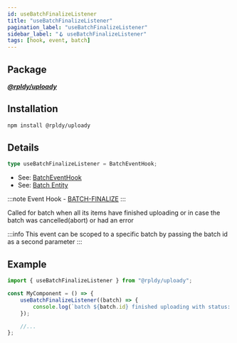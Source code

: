 ```yaml
---
id: useBatchFinalizeListener
title: "useBatchFinalizeListener"
pagination_label: "useBatchFinalizeListener"
sidebar_label: "🪝 useBatchFinalizeListener"
tags: [hook, event, batch]
---
```


## Package

**_[@rpldy/uploady](../../../packages/rpldy-uploady)_**

## Installation

```bash npm2yarn
npm install @rpldy/uploady
```

## Details

```typescript
type useBatchFinalizeListener = BatchEventHook;
```

- See: [BatchEventHook](../../types#batcheventhook)
- See: [Batch Entity](../../entities#batch)

:::note
Event Hook - [BATCH-FINALIZE](../../events#batchFinalize)
:::

Called for batch when all its items have finished uploading or in case the batch was cancelled(abort) or had an error

:::info
This event can be scoped to a specific batch by passing the batch id as a second parameter
:::

## Example

```javascript
import { useBatchFinalizeListener } from "@rpldy/uploady";

const MyComponent = () => {
    useBatchFinalizeListener((batch) => {
        console.log(`batch ${batch.id} finished uploading with status: ${batch.state}`);
    });

    //...
};
```
